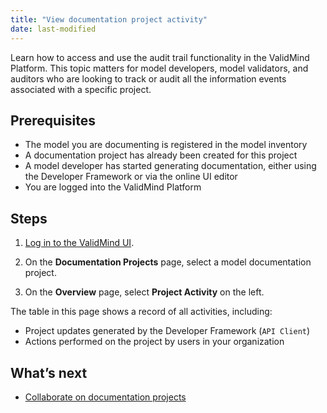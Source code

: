 ```yaml
---
title: "View documentation project activity"
date: last-modified
---
```


Learn how to access and use the audit trail functionality in the ValidMind Platform. This topic matters for model developers, model validators, and auditors who are looking to track or audit all the information events associated with a specific project.

## Prerequisites

* The model you are documenting is registered in the model inventory
* A documentation project has already been created for this project
* A model developer has started generating documentation, either using the Developer Framework or via the online UI editor
* You are logged into the ValidMind Platform


## Steps

1. [Log in to the ValidMind UI]({{< var vm_ui >}}).

2. On the **Documentation Projects** page, select a model documentation project.

2. On the **Overview** page, select **Project Activity** on the left.

The table in this page shows a record of all activities, including: 

- Project updates generated by the Developer Framework (`API Client`) 
- Actions performed on the project by users in your organization 

<!---
## Troubleshooting

[Include any common issues or errors that may arise during the task and how to resolve them.]
--->

## What's next

* [Collaborate on documentation projects](collaborate-on-documentation-projects.qmd)
